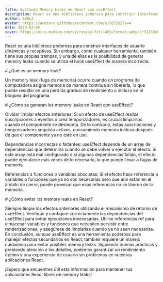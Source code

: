 ```yaml
---
title: Evitando Memory Leaks en React con useEffect
description: React es una biblioteca poderosa para construir interfaces de usuario dinámicas y receptivas. Sin embargo, como cualquier herramienta, también tiene sus propias trampas, y una de ellas es la posibilidad de generar memory leaks cuando se utiliza el hook useEffect de manera incorrecta.
author: SKOLZ
avatar: https://avatars.githubusercontent.com/u/667262?v=4
date: 2024-02-08
cover: https://miro.medium.com/v2/resize:fit:1400/format:webp/1*3I25BxGM_1-2B9Uw87pt1A.jpeg
---
```


React es una biblioteca poderosa para construir interfaces de usuario dinámicas y receptivas. Sin embargo, como cualquier herramienta, también tiene sus propias trampas, y una de ellas es la posibilidad de generar memory leaks cuando se utiliza el hook useEffect de manera incorrecta.

# ¿Qué es un memory leak?

Un memory leak (fuga de memoria) ocurre cuando un programa de computadora asigna memoria de manera continua sin liberarla, lo que puede resultar en una pérdida gradual de rendimiento o incluso en el bloqueo del programa.

# ¿Cómo se generan los memory leaks en React con useEffect?

Olvidar limpiar efectos anteriores: Si un efecto de useEffect realiza suscripciones a eventos o crea temporizadores, es crucial limpiarlos cuando el componente se desmonta. De lo contrario, estas suscripciones y temporizadores seguirán activos, consumiendo memoria incluso después de que el componente ya no esté en uso.

Dependencias incorrectas o faltantes: useEffect depende de un array de dependencias que determina cuándo se debe volver a ejecutar el efecto. Si este array está mal configurado o si algunas dependencias faltan, el efecto puede ejecutarse más veces de lo necesario, lo que puede llevar a fugas de memoria.

Referencias a funciones o variables obsoletas: Si el efecto hace referencia a variables o funciones que ya no son necesarias pero que aún están en el ámbito de cierre, puede provocar que esas referencias no se liberen de la memoria.

# ¿Cómo evitar los memory leaks en React?

Siempre limpie los efectos anteriores utilizando el mecanismo de retorno de useEffect.
Verifique y configure correctamente las dependencias del useEffect para evitar ejecuciones innecesarias.
Utilice referencias ref para almacenar variables y funciones que necesiten persistir entre renderizaciones, y asegúrese de limpiarlas cuando ya no sean necesarias.
En conclusión, aunque useEffect es una herramienta poderosa para manejar efectos secundarios en React, también requiere un manejo cuidadoso para evitar posibles memory leaks. Siguiendo buenas prácticas y prestando atención a los detalles, podemos garantizar un rendimiento óptimo y una experiencia de usuario sin problemas en nuestras aplicaciones React.

¡Espero que encuentres útil esta información para mantener tus aplicaciones React libres de memory leaks!

